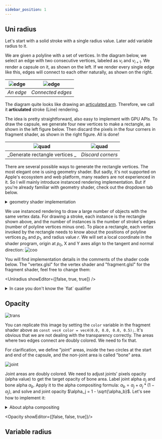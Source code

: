 ```yaml
---
sidebar_position: 1
---
```


## Uni radius

Let's start with a solid stroke with a single radius value.
Later add variable radius to it.


<Uniradius />

We are given a polyline with a set of vertices.
In the diagram below, we select an edge with two consecutive vertices, labeled as $v_i$ and $v_{i+1}$.
We render a capsule on it, as shown on the left.
If we render every single edge like this, edges will connect to each other naturally, as shown on the right.

| ![edge](./uni-capsule.png) | ![edge](./uni-connect.png) |
| :------------------------: | :------------------------: |
|         _An edge_          |     _Connected edges_      |

The diagram quite looks like drawing an [articulated arm](https://www.google.com/search?q=articulated+arm+2D+diagram&tbm=isch).
Therefore, we call it **articulated** stroke (Line) rendering.

The idea is pretty straightforward, also easy to implement with GPU APIs.
To draw the capsule, we generate four new vertices to make a rectangle, as shown in the left figure below.
Then discard the pixels in the four corners in fragment shader, as shown in the right figure. All is done!

|    ![quad](./uni-quad.png)     | ![quad](./uni-quad-capsule.png) |
| :----------------------------: | :-----------------------------: |
| _Generate rectangle vertices _ |        _Discard corners_        |

There are several possible ways to generate the rectangle vertices.
The most elegant one is using geometry shader.
But sadly, it's not supported on Apple's ecosystem and web platform, many readers are not experienced in it.
So I will mainly introduce instanced rendering implementation.
But if you're already familiar with geometry shader, check out the dropdown tab below.

<details>
  <summary>geometry shader implementation</summary>
</details>

We use instanced rendering to draw a large number of objects with the same vertex data.
For drawing a stroke, each instance is the rectangle shown above, and the number of instances is the number of stroke's edges
(number of polyline vertices minus one).
To place a rectangle, each vertex invoked by the rectangle needs to know about the positions of polyline vertices $p_0$ and $p_1$, and radius value $r$.
We will set a local coordinate in the shader program, origin at $p_0$, X and Y axes align to the tangent and normal direction:
![coo](./coordinate.png)

You will find implementation details in the comments of the shader code below.
The "vertex.glsl" for the vertex shader and "fragment.glsl" for the fragment shader, feel free to change them:

<Uniradius showEditor={[false, true, true]} />

<details>
<summary>
In case you don't know the `flat` qualifier
</summary>

Shader variables are interpolated by default in fragment shader.
The `flat` qualifier tells your shader program don't interpolate the variable in fragment shader.
If you are still confusing, check out the this [article](https://www.geeks3d.com/20130514/opengl-interpolation-qualifiers-glsl-tutorial/).

</details>

## Opacity

![trans](./transparency.png)

You can replicate this image by setting the `color` variable in the fragment shader above as `const vec4 color = vec4(0.0, 0.0, 0.0, 0.5);`.
It's obvious that we are not dealing with the transparency correctly.
The areas where two edges connect are doubly colored.
We need to fix that.

For clarification, we define "joint" areas, inside the two circles at the start and end of the capsule,
and the non-joint area is called "bone" area.

![joint](./uni-joint.png)

Joint areas are doubly colored.
We need to adjust joints' pixels opacity (alpha value) to get the target opacity of bone area.
Label joint alpha $\alpha_j$ and bone alpha $\alpha_b$.
Apply it to the alpha compositing formula:
$\alpha_b = \alpha_j + \alpha_j * (1 - \alpha_j)$, and solve and joint opacity $\alpha_j = 1 - \sqrt{\alpha_b}$.
Let's see how to implement it:

<details>
  <summary>About alpha compositing</summary>

I've seen a very experienced graphics engineer is not familiar with the alpha compositing.
I would recommend two articles [1](https://ciechanow.ski/alpha-compositing/) and [2](https://wiki.edunitas.com/IT/en/114-10/alpha-channels_400_eduNitas.html).
The topic is so important that I will write a dedicated article to explain it when introducing the airbrush.

</details>


<Opacity showEditor={[false, false, true]}/>

## Variable radius